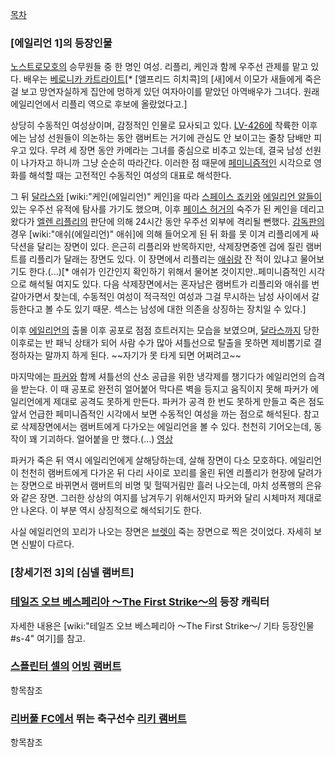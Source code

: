 [[목차]]

=== [에일리언 1]의 등장인물 ===
[[노스트로모호]]의 승무원들 중 한 명인 여성. 리플리, 케인과 함께 우주선 관제를 맡고 있다. 배우는 [[베로니카 카트라이트]][* [앨프리드 히치콕]의 [새]에서 이모가 새들에게 죽은 걸 보고 망연자실하게 집안에 멍하게 있던 여자아이를 맡았던 아역배우가 그녀다. 원래 에일리언에서 리플리 역으로 후보에 올랐었다고.]

상당히 수동적인 여성상이며, 감정적인 인물로 묘사되고 있다. [[LV-426]]에 착륙한 이후에는 남성 선원들이 의논하는 동안 램버트는 거기에 관심도 안 보이고는 줄창 담배만 피우고 있다. 무려 세 장면 동안 카메라는 그녀를 중심으로 비추고 있는데, 결국 남성 선원이 나가자고 하니까 그냥 순순히 따라간다. 이러한 점 때문에 [[페미니즘]]적인 시각으로 영화를 해석할 때는 고전적인 수동적인 여성의 대표로 해석한다. 

그 뒤 [[달라스]]와 [wiki:"케인(에일리언)" 케인]을 따라 [[스페이스 죠키]]와 [[에일리언 알]]들이 있는 우주선 유적에 탐사를 가기도 했으며, 이후 [[페이스 허거]]의 숙주가 된 케인을 데리고 왔다가 [[엘렌 리플리]]의 판단에 의해 24시간 동안 우주선 외부에 격리될 뻔했다. [[감독판]]의 경우 [wiki:"애쉬(에일리언)" 애쉬]에 의해 들어오게 된 뒤 화를 못 이겨 리플리에게 싸닥션을 달리는 장면이 있다. 은근히 리플리와 반목하지만, 삭제장면중엔 겁에 질린 램버트를 리플리가 달래는 장면도 있다. 이 장면에서 리플리는 [[애쉬]]랑 잔 적이 있냐고 물어보기도 한다.(...)[* 애쉬가 인간인지 확인하기 위해서 물어본 것이지만..페미니즘적인 시각으로 해석될 여지도 있다. 다음 삭제장면에서는 혼자남은 램버트가 리플리와 애쉬를 번갈아가면서 찾는데, 수동적인 여성이 적극적인 여성과 그걸 무시하는 남성 사이에서 갈등한다고 볼 수도 있기 때문. 섹스는 남성에 대한 의존을 상징하는 장치일 수 있다.] 

이후 [[에일리언]]의 출몰 이후 공포로 점점 흐트러지는 모습을 보였으며, [[달라스]]까지 당한 이후로는 반 패닉 상태가 되어 사람 수가 많아 셔틀선으로 탈출을 못하면 제비뽑기로 결정하자는 말까지 하게 된다. ~~자기가 못 타게 되면 어쩌려고~~

마지막에는 [[파커]]와 함께 셔틀선의 산소 공급을 위한 냉각제를 챙기다가 에일리언의 습격을 받는다. 이 때 공포로 완전히 얼어붙어 막다른 벽을 등지고 움직이지 못해 파커가 에일리언에게 제대로 공격도 못하게 만든다. 파커가 공격 한 번도 못하게 만들고 죽은 점도 앞서 언급한 페미니즘적인 시각에서 보면 수동적인 여성을 까는 점으로 해석된다. 참고로 삭제장면에서는 램버트에게 다가오는 에일리언을 볼 수 있다. 천천히 기어오는데, 동작이 꽤 기괴하다. 얼어붙을 만 했다.(...) [http://www.youtube.com/watch?v=xMyWKwyPNIQ&feature=related 영상]

파커가 죽은 뒤 역시 에일리언에게 살해당하는데, 살해 장면이 다소 모호하다. 에일리언이 천천히 램버트에게 다가온 뒤 다리 사이로 꼬리를 올린 뒤엔 리플리가 현장에 달려가는 장면으로 바뀌면서 램버트의 비명 및 헐떡거림만 흘러 나오는데, 마치 성폭행의 은유와 같은 장면. 그러한 상상의 여지를 남겨두기 위해서인지 파커와 달리 시체마저 제대로 안 나온다. 이 부분 역시 상징적으로 해석되기도 한다.

사실 에일리언의 꼬리가 나오는 장면은 [[브렛]]이 죽는 장면으로 찍은 것이었다. 자세히 보면 신발이 다르다.

=== [창세기전 3]의 [심넬 램버트] ===

=== [[테일즈 오브 베스페리아 ～The First Strike～]]의 등장 캐릭터 ===

자세한 내용은 [wiki:"테일즈 오브 베스페리아 ～The First Strike～/ 기타 등장인물#s-4" 여기]를 참고.

=== [[스플린터 셀]]의 [[어빙 램버트]] ===
항목참조

=== [[리버풀 FC]]에서 뛰는 축구선수 [[리키 램버트]] ===
항목참조
